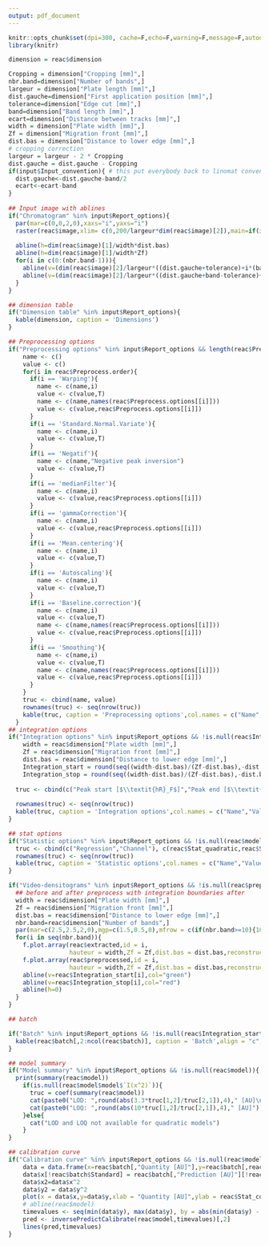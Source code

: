 ```yaml
---
output: pdf_document
---
```


```r
knitr::opts_chunk$set(dpi=300, cache=F,echo=F,warning=F,message=F,autodep=T)
library(knitr)
```

```r
dimension = reac$dimension

Cropping = dimension["Cropping [mm]",]
nbr.band=dimension["Number of bands",]
largeur = dimension["Plate length [mm]",]
dist.gauche=dimension["First application position [mm]",]
tolerance=dimension["Edge cut [mm]",]
band=dimension["Band length [mm]",]
ecart=dimension["Distance between tracks [mm]",]
width = dimension["Plate width [mm]",]
Zf = dimension["Migration front [mm]",]
dist.bas = dimension["Distance to lower edge [mm]",]
# cropping correction
largeur = largeur - 2 * Cropping
dist.gauche = dist.gauche - Cropping
if(input$Input_convention){ # this put everybody back to linomat convention
  dist.gauche<-dist.gauche-band/2
  ecart<-ecart-band
}
    
## Input image with ablines
if("Chromatogram" %in% input$Report_options){
  par(mar=c(0,0,2,0),xaxs="i",yaxs="i")
  raster(reac$image,xlim= c(0,200/largeur*dim(reac$image)[2]),main=if(is.null(input$Input_image)){"Demonstration file"}else{reac$image.name})
  
  abline(h=dim(reac$image)[1]/width*dist.bas)
  abline(h=dim(reac$image)[1]/width*Zf)
  for(i in c(0:(nbr.band-1))){
    abline(v=(dim(reac$image)[2]/largeur*((dist.gauche+tolerance)+i*(band+ecart))),col="green")
    abline(v=(dim(reac$image)[2]/largeur*((dist.gauche+band-tolerance)+i*(band+ecart))),col="red")
  }
}

## dimension table
if("Dimension table" %in% input$Report_options){
  kable(dimension, caption = 'Dimensions')
}
```


```r
## Preprocessing options
if("Preprocessing options" %in% input$Report_options && length(reac$Preprocess.order)>0){
    name <- c()
    value <- c()
    for(i in reac$Preprocess.order){
      if(i == 'Warping'){
        name <- c(name,i)
        value <- c(value,T)
        name <- c(name,names(reac$Preprocess.options[[i]]))
        value <- c(value,reac$Preprocess.options[[i]])
      }
      if(i == 'Standard.Normal.Variate'){
        name <- c(name,i)
        value <- c(value,T)
      }
      if(i == 'Negatif'){
        name <- c(name,"Negative peak inversion")
        value <- c(value,T)
      }
      if(i == 'medianFilter'){
        name <- c(name,i)
        value <- c(value,reac$Preprocess.options[[i]])
      }
      if(i == 'gammaCorrection'){
        name <- c(name,i)
        value <- c(value,reac$Preprocess.options[[i]])
      }
      if(i == 'Mean.centering'){
        name <- c(name,i)
        value <- c(value,T)
      }
      if(i == 'Autoscaling'){
        name <- c(name,i)
        value <- c(value,T)
      }
      if(i == 'Baseline.correction'){
        name <- c(name,i)
        value <- c(value,T)
        name <- c(name,names(reac$Preprocess.options[[i]]))
        value <- c(value,reac$Preprocess.options[[i]])
      }
      if(i == 'Smoothing'){
        name <- c(name,i)
        value <- c(value,T)
        name <- c(name,names(reac$Preprocess.options[[i]]))
        value <- c(value,reac$Preprocess.options[[i]])
      }
    }
    truc <- cbind(name, value)
    rownames(truc) <- seq(nrow(truc))
    kable(truc, caption = 'Preprocessing options',col.names = c("Name","Value"))
  }
## integration options
if("Integration options" %in% input$Report_options && !is.null(reac$Integration_start)){
    width = reac$dimension["Plate width [mm]",]
    Zf = reac$dimension["Migration front [mm]",]
    dist.bas = reac$dimension["Distance to lower edge [mm]",]
    Integration_start = round(seq((width-dist.bas)/(Zf-dist.bas),-dist.bas/(Zf-dist.bas),length.out=dim(reac$preprocessed)[2])[mean(reac$Integration_start)],2)*100
    Integration_stop = round(seq((width-dist.bas)/(Zf-dist.bas),-dist.bas/(Zf-dist.bas),length.out=dim(reac$preprocessed)[2])[mean(reac$Integration_stop)],2)*100
  
  truc <- cbind(c("Peak start [$\\textit{hR}_F$]","Peak end [$\\textit{hR}_F$]","Integration"), c(Integration_start,Integration_stop,paste0("Peak ",reac$Integration_mode)))
  
  rownames(truc) <- seq(nrow(truc))
  kable(truc, caption = 'Integration options',col.names = c("Name","Value"))
}

## stat options
if("Statistic options" %in% input$Report_options && !is.null(reac$model)){
  truc <- cbind(c("Regression","Channel"), c(reac$Stat_quadratic,reac$Stat_column))
  rownames(truc) <- seq(nrow(truc))
  kable(truc, caption = 'Statistic options',col.names = c("Name","Value"))
}
```


```r

if("Video-densitograms" %in% input$Report_options && !is.null(reac$preprocessed)){
  ## before and after preprocess with integration boundaries after
  width = reac$dimension["Plate width [mm]",]
  Zf = reac$dimension["Migration front [mm]",]
  dist.bas = reac$dimension["Distance to lower edge [mm]",]
  nbr.band=reac$dimension["Number of bands",]
  par(mar=c(2.5,2.5,2,0),mgp=c(1.5,0.5,0),mfrow = c(if(nbr.band>=10){10}else{nbr.band},2),cex=0.6)
  for(i in seq(nbr.band)){
    f.plot.array(reac$extracted,id = i,
                 hauteur = width,Zf = Zf,dist.bas = dist.bas,reconstruct = T,main=paste0("Before preprocessing - Track ",i))
    f.plot.array(reac$preprocessed,id = i,
                 hauteur = width,Zf = Zf,dist.bas = dist.bas,reconstruct = F,main=paste0("After preprocessing - Track ",i))
    abline(v=reac$Integration_start[i],col="green")
    abline(v=reac$Integration_stop[i],col="red")
    abline(h=0)
  }
}
```

\tiny

```r
## batch

if("Batch" %in% input$Report_options && !is.null(reac$Integration_start) ){
  kable(reac$batch[,2:ncol(reac$batch)], caption = 'Batch',align = "c",escape=F,row.names = T)
}

```

\normalsize

```r
## model summary
if("Model summary" %in% input$Report_options && !is.null(reac$model)){
  print(summary(reac$model))
    if(is.null(reac$model$model$`I(x^2)`)){
      truc = coef(summary(reac$model))
      cat(paste0("LOD: ",round(abs(3.3*truc[1,2]/truc[2,1]),4)," [AU]\n\n"))
      cat(paste0("LOQ: ",round(abs(10*truc[1,2]/truc[2,1]),4)," [AU]"))
    }else{
      cat("LOD and LOQ not available for quadratic models")
    }
}

```

```r
## calibration curve
if("Calibration curve" %in% input$Report_options && !is.null(reac$model)){
    data = data.frame(x=reac$batch[,"Quantity [AU]"],y=reac$batch[,reac$Stat_column])
    data$x[!reac$batch$Standard] = reac$batch[,"Prediction [AU]"][!reac$batch$Standard]
    data$x2=data$x^2
    data$y2 = data$y^2
    plot(x = data$x,y=data$y,xlab = "Quantity [AU]",ylab = reac$Stat_column,pch = 4,col=(!reac$batch$Standard)+1)
    # abline(reac$model)
    timevalues <- seq(min(data$y), max(data$y), by = abs(min(data$y) - max(data$y))/10)
    pred <- inversePredictCalibrate(reac$model,timevalues)[,2]
    lines(pred,timevalues)
}
```
